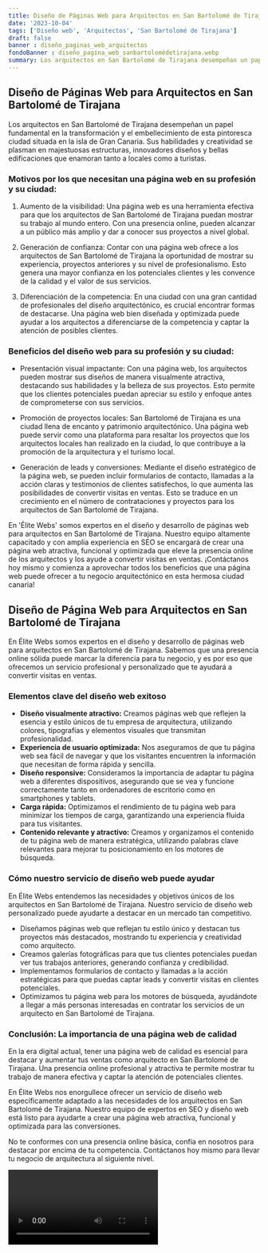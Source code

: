 ```yaml
---
title: Diseño de Páginas Web para Arquitectos en San Bartolomé de Tirajana
date: '2023-10-04'
tags: ['Diseño web', 'Arquitectos', 'San Bartolomé de Tirajana']
draft: false
banner : diseño_paginas_web_arquitectos
fondoBanner : diseño_pagina_web_sanbartolomédetirajana.webp
summary: Los arquitectos en San Bartolomé de Tirajana desempeñan un papel fundamental en la transformación y el embellecimiento de esta pintoresca ciudad situada en la isla de Gran Canaria. Sus habilidades y creatividad se plasman en majestuosas estructuras, innovadores diseños y bellas edificaciones que enamoran tanto a locales como a turistas.
---
```


## Diseño de Páginas Web para Arquitectos en San Bartolomé de Tirajana

Los arquitectos en San Bartolomé de Tirajana desempeñan un papel fundamental en la transformación y el embellecimiento de esta pintoresca ciudad situada en la isla de Gran Canaria. Sus habilidades y creatividad se plasman en majestuosas estructuras, innovadores diseños y bellas edificaciones que enamoran tanto a locales como a turistas.

### Motivos por los que necesitan una página web en su profesión y su ciudad:

1. Aumento de la visibilidad: Una página web es una herramienta efectiva para que los arquitectos de San Bartolomé de Tirajana puedan mostrar su trabajo al mundo entero. Con una presencia online, pueden alcanzar a un público más amplio y dar a conocer sus proyectos a nivel global.

2. Generación de confianza: Contar con una página web ofrece a los arquitectos de San Bartolomé de Tirajana la oportunidad de mostrar su experiencia, proyectos anteriores y su nivel de profesionalismo. Esto genera una mayor confianza en los potenciales clientes y les convence de la calidad y el valor de sus servicios.

3. Diferenciación de la competencia: En una ciudad con una gran cantidad de profesionales del diseño arquitectónico, es crucial encontrar formas de destacarse. Una página web bien diseñada y optimizada puede ayudar a los arquitectos a diferenciarse de la competencia y captar la atención de posibles clientes.

### Beneficios del diseño web para su profesión y su ciudad:

- Presentación visual impactante: Con una página web, los arquitectos pueden mostrar sus diseños de manera visualmente atractiva, destacando sus habilidades y la belleza de sus proyectos. Esto permite que los clientes potenciales puedan apreciar su estilo y enfoque antes de comprometerse con sus servicios.

- Promoción de proyectos locales: San Bartolomé de Tirajana es una ciudad llena de encanto y patrimonio arquitectónico. Una página web puede servir como una plataforma para resaltar los proyectos que los arquitectos locales han realizado en la ciudad, lo que contribuye a la promoción de la arquitectura y el turismo local.

- Generación de leads y conversiones: Mediante el diseño estratégico de la página web, se pueden incluir formularios de contacto, llamadas a la acción claras y testimonios de clientes satisfechos, lo que aumenta las posibilidades de convertir visitas en ventas. Esto se traduce en un crecimiento en el número de contrataciones y proyectos para los arquitectos de San Bartolomé de Tirajana.

En 'Élite Webs' somos expertos en el diseño y desarrollo de páginas web para arquitectos en San Bartolomé de Tirajana. Nuestro equipo altamente capacitado y con amplia experiencia en SEO se encargará de crear una página web atractiva, funcional y optimizada que eleve la presencia online de los arquitectos y los ayude a convertir visitas en ventas. ¡Contáctanos hoy mismo y comienza a aprovechar todos los beneficios que una página web puede ofrecer a tu negocio arquitectónico en esta hermosa ciudad canaria!

<GifSeo />

<Cta />

## Diseño de Página Web para Arquitectos en San Bartolomé de Tirajana

En Élite Webs somos expertos en el diseño y desarrollo de páginas web para arquitectos en San Bartolomé de Tirajana. Sabemos que una presencia online sólida puede marcar la diferencia para tu negocio, y es por eso que ofrecemos un servicio profesional y personalizado que te ayudará a convertir visitas en ventas.

### Elementos clave del diseño web exitoso

- **Diseño visualmente atractivo:** Creamos páginas web que reflejen la esencia y estilo únicos de tu empresa de arquitectura, utilizando colores, tipografías y elementos visuales que transmitan profesionalidad.
- **Experiencia de usuario optimizada:** Nos aseguramos de que tu página web sea fácil de navegar y que los visitantes encuentren la información que necesitan de forma rápida y sencilla.
- **Diseño responsive:** Consideramos la importancia de adaptar tu página web a diferentes dispositivos, asegurando que se vea y funcione correctamente tanto en ordenadores de escritorio como en smartphones y tablets.
- **Carga rápida:** Optimizamos el rendimiento de tu página web para minimizar los tiempos de carga, garantizando una experiencia fluida para tus visitantes.
- **Contenido relevante y atractivo:** Creamos y organizamos el contenido de tu página web de manera estratégica, utilizando palabras clave relevantes para mejorar tu posicionamiento en los motores de búsqueda.

### Cómo nuestro servicio de diseño web puede ayudar

En Élite Webs entendemos las necesidades y objetivos únicos de los arquitectos en San Bartolomé de Tirajana. Nuestro servicio de diseño web personalizado puede ayudarte a destacar en un mercado tan competitivo.

- Diseñamos páginas web que reflejan tu estilo único y destacan tus proyectos más destacados, mostrando tu experiencia y creatividad como arquitecto.
- Creamos galerías fotográficas para que tus clientes potenciales puedan ver tus trabajos anteriores, generando confianza y credibilidad.
- Implementamos formularios de contacto y llamadas a la acción estratégicas para que puedas captar leads y convertir visitas en clientes potenciales.
- Optimizamos tu página web para los motores de búsqueda, ayudándote a llegar a más personas interesadas en contratar los servicios de un arquitecto en San Bartolomé de Tirajana.

### Conclusión: La importancia de una página web de calidad

En la era digital actual, tener una página web de calidad es esencial para destacar y aumentar tus ventas como arquitecto en San Bartolomé de Tirajana. Una presencia online profesional y atractiva te permite mostrar tu trabajo de manera efectiva y captar la atención de potenciales clientes.

En Élite Webs nos enorgullece ofrecer un servicio de diseño web específicamente adaptado a las necesidades de los arquitectos en San Bartolomé de Tirajana. Nuestro equipo de expertos en SEO y diseño web está listo para ayudarte a crear una página web atractiva, funcional y optimizada para las conversiones.

No te conformes con una presencia online básica, confía en nosotros para destacar por encima de tu competencia. Contáctanos hoy mismo para llevar tu negocio de arquitectura al siguiente nivel.

<Video />

<CtaBot job='Arquitectos' city='San Bartolomé de Tirajana'/>

<Gmaps query='San Bartolomé de Tirajana+españa+maps' />